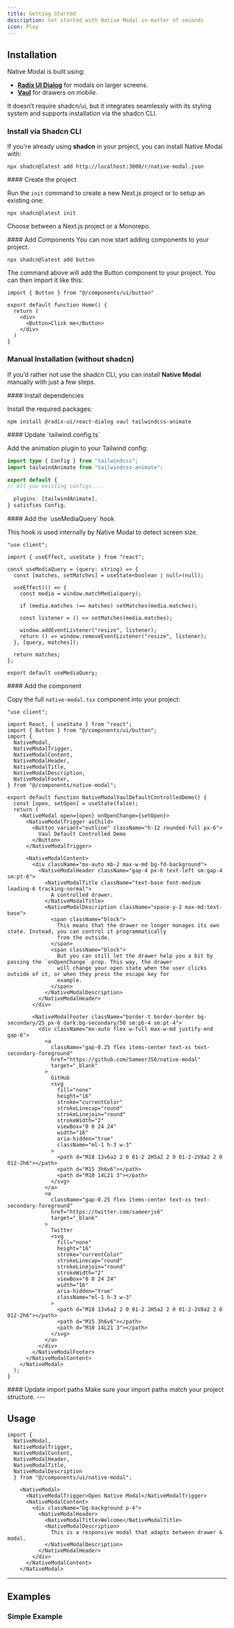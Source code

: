 ```yaml
---
title: Getting Started
description: Get started with Native Modal in matter of seconds
icon: Play
---
```


## Installation

Native Modal is built using:  
- **[Radix UI Dialog](https://www.radix-ui.com/docs/primitives/components/dialog)** for modals on larger screens.  
- **[Vaul](https://vaul.emilkowal.ski/)** for drawers on mobile.  


It doesn’t require shadcn/ui, but it integrates seamlessly with its styling system and supports installation via the shadcn CLI.

### Install via Shadcn CLI 

If you're already using **shadcn** in your project, you can install Native Modal with:  

```package-install
npx shadcn@latest add http://localhost:3000/r/native-modal.json
```

<MarkdownAccordion title="If you haven't installed shadcn yet">
<Steps>
<Step>
#### Create the project

Run the `init` command to create a new Next.js project or to setup an existing one:

```package-install
npx shadcn@latest init
```

Choose between a Next.js project or a Monorepo.
</Step>

<Step>
#### Add Components
You can now start adding components to your project.

```package-install
npx shadcn@latest add button
```

The command above will add the Button component to your project. You can then import it like this:

```tsx
import { Button } from "@/components/ui/button"

export default function Home() {
  return (
    <div>
      <Button>Click me</Button>
    </div>
  )
}

```
</Step>
</Steps>
</MarkdownAccordion>


### Manual Installation (without shadcn)
If you’d rather not use the shadcn CLI, you can install **Native Modal** manually with just a few steps.

<Steps>
<Step>
#### Install dependencies

Install the required packages:

```package-install
npm install @radix-ui/react-dialog vaul tailwindcss-animate
```
</Step>

<Step>
#### Update `tailwind.config.ts`

Add the animation plugin to your Tailwind config:

```ts title="tailwind.config.ts"
import type { Config } from "tailwindcss";
import tailwindAnimate from "tailwindcss-animate";

export default {
// All you existing configs....

  plugins: [tailwindAnimate],
} satisfies Config;
```
</Step>

<Step>
#### Add the `useMediaQuery` hook

This hook is used internally by Native Modal to detect screen size.

```tsx title="use-media-query.tsx"
"use client";

import { useEffect, useState } from "react";

const useMediaQuery = (query: string) => {
  const [matches, setMatches] = useState<boolean | null>(null);

  useEffect(() => {
    const media = window.matchMedia(query);

    if (media.matches !== matches) setMatches(media.matches);

    const listener = () => setMatches(media.matches);

    window.addEventListener("resize", listener);
    return () => window.removeEventListener("resize", listener);
  }, [query, matches]);

  return matches;
};

export default useMediaQuery;

```
</Step>

<Step>
#### Add the component

Copy the full `native-modal.tsx` component into your project:

```tsx title="native-modal.tsx"
"use client";

import React, { useState } from "react";
import { Button } from "@/components/ui/button";
import {
  NativeModal,
  NativeModalTrigger,
  NativeModalContent,
  NativeModalHeader,
  NativeModalTitle,
  NativeModalDescription,
  NativeModalFooter,
} from "@/components/native-modal";

export default function NativeModalVaulDefaultControlledDemo() {
  const [open, setOpen] = useState(false);
  return (
    <NativeModal open={open} onOpenChange={setOpen}>
      <NativeModalTrigger asChild>
        <Button variant="outline" className="h-12 rounded-full px-6">
          Vaul Default Controlled Demo
        </Button>
      </NativeModalTrigger>

      <NativeModalContent>
        <div className="mx-auto mb-2 max-w-md bg-fd-background">
          <NativeModalHeader className="gap-4 px-6 text-left sm:gap-4 sm:pt-6">
            <NativeModalTitle className="text-base font-medium leading-6 tracking-normal">
              A controlled drawer.
            </NativeModalTitle>
            <NativeModalDescription className="space-y-2 max-md:text-base">
              <span className="block">
                This means that the drawer no longer manages its own state. Instead, you can control it programmatically
                from the outside.
              </span>
              <span className="block">
                But you can still let the drawer help you a bit by passing the `onOpenChange` prop. This way, the drawer
                will change your open state when the user clicks outside of it, or when they press the escape key for
                example.
              </span>
            </NativeModalDescription>
          </NativeModalHeader>
        </div>

        <NativeModalFooter className="border-t border-border bg-secondary/25 px-6 dark:bg-secondary/50 sm:pb-4 sm:pt-4">
          <div className="mx-auto flex w-full max-w-md justify-end gap-6">
            <a
              className="gap-0.25 flex items-center text-xs text-secondary-foreground"
              href="https://github.com/SameerJS6/native-modal"
              target="_blank"
            >
              GitHub
              <svg
                fill="none"
                height="16"
                stroke="currentColor"
                strokeLinecap="round"
                strokeLinejoin="round"
                strokeWidth="2"
                viewBox="0 0 24 24"
                width="16"
                aria-hidden="true"
                className="ml-1 h-3 w-3"
              >
                <path d="M18 13v6a2 2 0 01-2 2H5a2 2 0 01-2-2V8a2 2 0 012-2h6"></path>
                <path d="M15 3h6v6"></path>
                <path d="M10 14L21 3"></path>
              </svg>
            </a>
            <a
              className="gap-0.25 flex items-center text-xs text-secondary-foreground"
              href="https://twitter.com/sameerjs6"
              target="_blank"
            >
              Twitter
              <svg
                fill="none"
                height="16"
                stroke="currentColor"
                strokeLinecap="round"
                strokeLinejoin="round"
                strokeWidth="2"
                viewBox="0 0 24 24"
                width="16"
                aria-hidden="true"
                className="ml-1 h-3 w-3"
              >
                <path d="M18 13v6a2 2 0 01-2 2H5a2 2 0 01-2-2V8a2 2 0 012-2h6"></path>
                <path d="M15 3h6v6"></path>
                <path d="M10 14L21 3"></path>
              </svg>
            </a>
          </div>
        </NativeModalFooter>
      </NativeModalContent>
    </NativeModal>
  );
}
```
</Step>

<Step>
#### Update import paths
Make sure your import paths match your project structure.
</Step>
</Steps>
---

## Usage

```tsx 
import { 
  NativeModal, 
  NativeModalTrigger, 
  NativeModalContent, 
  NativeModalHeader, 
  NativeModalTitle, 
  NativeModalDescription 
  } from "@/components/ui/native-modal";
```

```tsx
    <NativeModal>
      <NativeModalTrigger>Open Native Modal</NativeModalTrigger>
      <NativeModalContent>
        <div className="bg-background p-4">
          <NativeModalHeader>
            <NativeModalTitle>Welcome</NativeModalTitle>
            <NativeModalDescription>
              This is a responsive modal that adapts between drawer & modal.
            </NativeModalDescription>
          </NativeModalHeader>
        </div>
      </NativeModalContent> 
    </NativeModal> 
``` 
---

## Examples


### Simple Example

<ComponentPreview name="default-demo" mobilePreviewLink="/vaul/default" />


